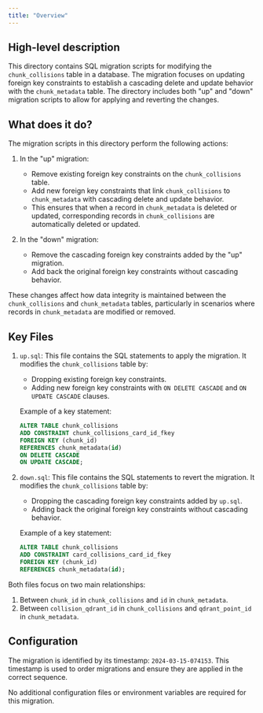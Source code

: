 ```yaml
---
title: "Overview"
---
```


## High-level description
This directory contains SQL migration scripts for modifying the `chunk_collisions` table in a database. The migration focuses on updating foreign key constraints to establish a cascading delete and update behavior with the `chunk_metadata` table. The directory includes both "up" and "down" migration scripts to allow for applying and reverting the changes.

## What does it do?
The migration scripts in this directory perform the following actions:

1. In the "up" migration:
   - Remove existing foreign key constraints on the `chunk_collisions` table.
   - Add new foreign key constraints that link `chunk_collisions` to `chunk_metadata` with cascading delete and update behavior.
   - This ensures that when a record in `chunk_metadata` is deleted or updated, corresponding records in `chunk_collisions` are automatically deleted or updated.

2. In the "down" migration:
   - Remove the cascading foreign key constraints added by the "up" migration.
   - Add back the original foreign key constraints without cascading behavior.

These changes affect how data integrity is maintained between the `chunk_collisions` and `chunk_metadata` tables, particularly in scenarios where records in `chunk_metadata` are modified or removed.

## Key Files

1. `up.sql`:
   This file contains the SQL statements to apply the migration. It modifies the `chunk_collisions` table by:
   - Dropping existing foreign key constraints.
   - Adding new foreign key constraints with `ON DELETE CASCADE` and `ON UPDATE CASCADE` clauses.

   Example of a key statement:
   ```sql
   ALTER TABLE chunk_collisions 
   ADD CONSTRAINT chunk_collisions_card_id_fkey 
   FOREIGN KEY (chunk_id) 
   REFERENCES chunk_metadata(id) 
   ON DELETE CASCADE 
   ON UPDATE CASCADE;
   ```

2. `down.sql`:
   This file contains the SQL statements to revert the migration. It modifies the `chunk_collisions` table by:
   - Dropping the cascading foreign key constraints added by `up.sql`.
   - Adding back the original foreign key constraints without cascading behavior.

   Example of a key statement:
   ```sql
   ALTER TABLE chunk_collisions 
   ADD CONSTRAINT card_collisions_card_id_fkey 
   FOREIGN KEY (chunk_id) 
   REFERENCES chunk_metadata(id);
   ```

Both files focus on two main relationships:
1. Between `chunk_id` in `chunk_collisions` and `id` in `chunk_metadata`.
2. Between `collision_qdrant_id` in `chunk_collisions` and `qdrant_point_id` in `chunk_metadata`.

## Configuration
The migration is identified by its timestamp: `2024-03-15-074153`. This timestamp is used to order migrations and ensure they are applied in the correct sequence.

No additional configuration files or environment variables are required for this migration.